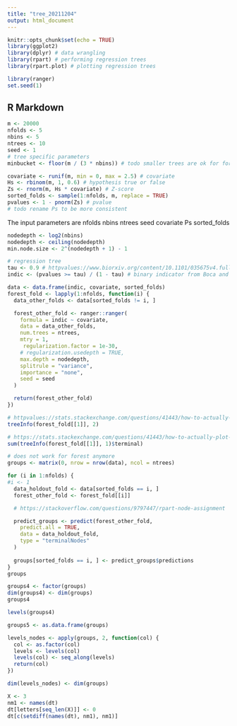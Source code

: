 ```yaml
---
title: "tree_20211204"
output: html_document
---
```


```r
knitr::opts_chunk$set(echo = TRUE)
library(ggplot2)
library(dplyr) # data wrangling
library(rpart) # performing regression trees
library(rpart.plot) # plotting regression trees

library(ranger)
set.seed(1)
```

## R Markdown
```r
m <- 20000
nfolds <- 5
nbins <- 5
ntrees <- 10
seed <- 1
# tree specific parameters
minbucket <- floor(m / (3 * nbins)) # todo smaller trees are ok for forest
```

```r
covariate <- runif(m, min = 0, max = 2.5) # covariate
Hs <- rbinom(m, 1, 0.6) # hypothesis true or false
Zs <- rnorm(m, Hs * covariate) # Z-score
sorted_folds <- sample(1:nfolds, m, replace = TRUE)
pvalues <- 1 - pnorm(Zs) # pvalue
# todo rename Ps to be more consistent
```

The input parameters are nfolds nbins ntrees seed covariate Ps sorted_folds

```r
nodedepth <- log2(nbins)
nodedepth <- ceiling(nodedepth)
min.node.size <- 2^(nodedepth + 1) - 1
```


```r
# regression tree
tau <- 0.9 # httpvalues://www.biorxiv.org/content/10.1101/035675v4.full.pdf fixed thresholds between 0.8 and 0.95 are often used.
indic <- (pvalues >= tau) / (1 - tau) # binary indicator from Boca and leek
```

```r
data <- data.frame(indic, covariate, sorted_folds)
forest_fold <- lapply(1:nfolds, function(i) {
  data_other_folds <- data[sorted_folds != i, ]

  forest_other_fold <- ranger::ranger(
    formula = indic ~ covariate,
    data = data_other_folds,
    num.trees = ntrees,
    mtry = 1,
     regularization.factor = 1e-30,
    # regularization.usedepth = TRUE,
    max.depth = nodedepth,
    splitrule = "variance",
    importance = "none",
    seed = seed
  )

  return(forest_other_fold)
})
```

```r
# httpvalues://stats.stackexchange.com/questions/41443/how-to-actually-plot-a-sample-tree-from-randomforestgettree
treeInfo(forest_fold[[1]], 2)
```

```r
# https://stats.stackexchange.com/questions/41443/how-to-actually-plot-a-sample-tree-from-randomforestgettree
sum(treeInfo(forest_fold[[1]], 1)$terminal)
```

```r
# does not work for forest anymore
groups <- matrix(0, nrow = nrow(data), ncol = ntrees)

for (i in 1:nfolds) {
#i <- 1
  data_holdout_fold <- data[sorted_folds == i, ]
  forest_other_fold <- forest_fold[[i]]

  # https://stackoverflow.com/questions/9797447/rpart-node-assignment

  predict_groups <- predict(forest_other_fold,
    predict.all = TRUE,
    data = data_holdout_fold,
    type = "terminalNodes"
  )
  
  groups[sorted_folds == i, ] <- predict_groups$predictions
}
groups
```


```r
groups4 <- factor(groups)
dim(groups4) <- dim(groups)
groups4

levels(groups4)

groups5 <- as.data.frame(groups)
```

```r
levels_nodes <- apply(groups, 2, function(col) {
  col <- as.factor(col)
  levels <- levels(col)
  levels(col) <- seq_along(levels)
  return(col)
})

dim(levels_nodes) <- dim(groups)
```

```r
X <- 3
nm1 <- names(dt)
dt[letters[seq_len(X)]] <- 0
dt[c(setdiff(names(dt), nm1), nm1)]
```
